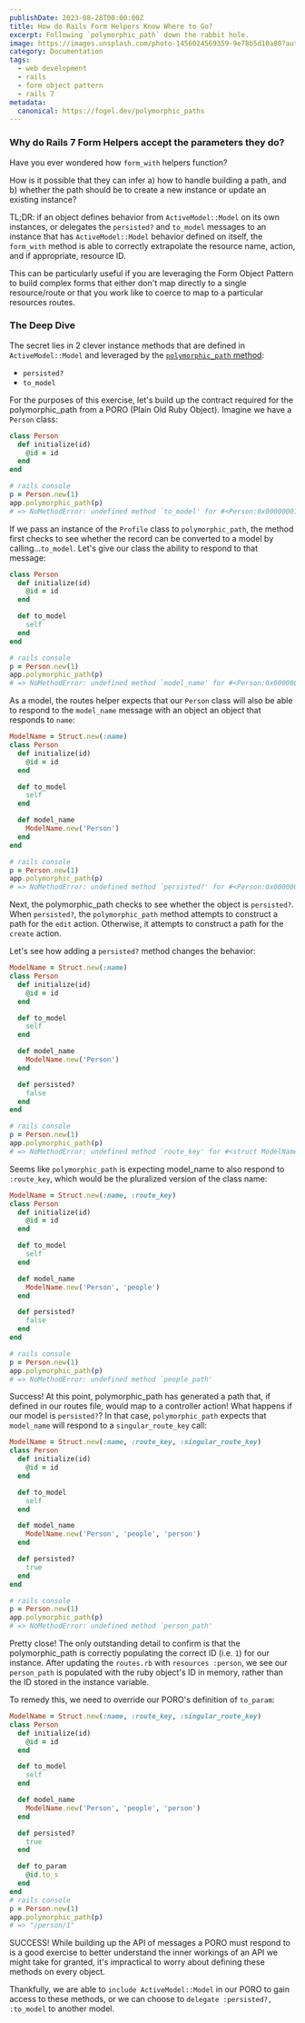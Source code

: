 ```yaml
---
publishDate: 2023-08-28T00:00:00Z
title: How do Rails Form Helpers Know Where to Go?
excerpt: Following `polymorphic_path` down the rabbit hole.
image: https://images.unsplash.com/photo-1456024569359-9e78b5d10a80?auto=format&fit=crop&w=2069&q=80
category: Documentation
tags:
  - web development
  - rails
  - form object pattern
  - rails 7
metadata:
  canonical: https://fogel.dev/polymorphic_paths
---
```



### Why do Rails 7 Form Helpers accept the parameters they do?

Have you ever wondered how `form_with` helpers function?

How is it possible that they can infer a) how to handle building a path, and b) whether the path should be to create a new instance or update an existing instance?

TL;DR: if an object defines behavior from `ActiveModel::Model` on its own instances, or delegates the `persisted?` and `to_model` messages to an instance that has `ActiveModel::Model` behavior defined on itself, the `form_with` method is able to correctly extrapolate the resource name, action, and if appropriate, resource ID.

This can be particularly useful if you are leveraging the Form Object Pattern to build complex forms that either don't map directly to a single resource/route or that you work like to coerce to map to a particular resources routes.

### The Deep Dive

The secret lies in 2 clever instance methods that are defined in `ActiveModel::Model` and leveraged by the [`polymorphic_path` method](https://github.com/rails/rails/blob/main/actionpack/lib/action_dispatch/routing/polymorphic_routes.rb#L126):

- `persisted?`
- `to_model`

For the purposes of this exercise, let's build up the contract required for the polymorphic_path from a PORO (Plain Old Ruby Object). Imagine we have a `Person` class:

```ruby
class Person
  def initialize(id)
    @id = id
  end
end

# rails console
p = Person.new(1)
app.polymorphic_path(p)
# => NoMethodError: undefined method `to_model' for #<Person:0x000000011707ec58 @id=1>

```

If we pass an instance of the `Profile` class to `polymorphic_path`, the method first checks to see whether the record can be converted to a model by calling...`to_model`. Let's give our class the ability to respond to that message:

```ruby
class Person
  def initialize(id)
    @id = id
  end

  def to_model
    self
  end
end

# rails console
p = Person.new(1)
app.polymorphic_path(p)
# => NoMethodError: undefined method `model_name' for #<Person:0x0000000117327860 @id=1>
```

As a model, the routes helper expects that our `Person` class will also be able to respond to the `model_name` message with an object an object that responds to `name`:

```ruby
ModelName = Struct.new(:name)
class Person
  def initialize(id)
    @id = id
  end

  def to_model
    self
  end

  def model_name
    ModelName.new('Person')
  end
end

# rails console
p = Person.new(1)
app.polymorphic_path(p)
# => NoMethodError: undefined method `persisted?' for #<Person:0x00000001173958d8 @id=1>
```

Next, the polymorphic_path checks to see whether the object is `persisted?`. When `persisted?`, the `polymorphic_path` method attempts to construct a path for the `edit` action. Otherwise, it attempts to construct a path for the `create` action.

Let's see how adding a `persisted?` method changes the behavior:

```ruby
ModelName = Struct.new(:name)
class Person
  def initialize(id)
    @id = id
  end

  def to_model
    self
  end

  def model_name
    ModelName.new('Person')
  end

  def persisted?
    false
  end
end

# rails console
p = Person.new(1)
app.polymorphic_path(p)
# => NoMethodError: undefined method `route_key' for #<struct ModelName name="person">
```

Seems like `polymorphic_path` is expecting model_name to also respond to `:route_key`, which would be the pluralized version of the class name:

```ruby
ModelName = Struct.new(:name, :route_key)
class Person
  def initialize(id)
    @id = id
  end

  def to_model
    self
  end

  def model_name
    ModelName.new('Person', 'people')
  end

  def persisted?
    false
  end
end

# rails console
p = Person.new(1)
app.polymorphic_path(p)
# => NoMethodError: undefined method `people_path'
```

Success! At this point, polymorphic_path has generated a path that, if defined in our routes file, would map to a controller action!
What happens if our model is `persisted?`? In that case, `polymorphic_path` expects that `model_name` will respond to a `singular_route_key` call:

```ruby
ModelName = Struct.new(:name, :route_key, :singular_route_key)
class Person
  def initialize(id)
    @id = id
  end

  def to_model
    self
  end

  def model_name
    ModelName.new('Person', 'people', 'person')
  end

  def persisted?
    true
  end
end

# rails console
p = Person.new(1)
app.polymorphic_path(p)
# => NoMethodError: undefined method `person_path'
```

Pretty close! The only outstanding detail to confirm is that the polymorphic_path is correctly populating the correct ID (i.e. `1`) for our instance. After updating the `routes.rb` with `resources :person`, we see our `person_path` is populated with the ruby object's ID in memory, rather than the ID stored in the instance variable.

To remedy this, we need to override our PORO's definition of `to_param`:

```ruby
ModelName = Struct.new(:name, :route_key, :singular_route_key)
class Person
  def initialize(id)
    @id = id
  end

  def to_model
    self
  end

  def model_name
    ModelName.new('Person', 'people', 'person')
  end

  def persisted?
    true
  end

  def to_param
    @id.to_s
  end
end
# rails console
p = Person.new(1)
app.polymorphic_path(p)
# => "/person/1"
```

SUCCESS! While building up the API of messages a PORO must respond to is a good exercise to better understand the inner workings of an API we might take for granted, it's impractical to worry about defining these methods on every object.

Thankfully, we are able to `include ActiveModel::Model` in our PORO to gain access to these methods, or we can choose to `delegate :persisted?, :to_model` to another model.
